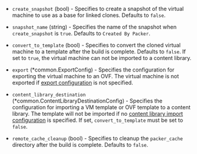 <!-- Code generated from the comments of the Config struct in builder/vsphere/iso/config.go; DO NOT EDIT MANUALLY -->

- `create_snapshot` (bool) - Specifies to create a snapshot of the virtual machine to use as a base for linked clones.
  Defaults to `false`.

- `snapshot_name` (string) - Specifies the name of the snapshot when `create_snapshot` is `true`.
  Defaults to `Created By Packer`.

- `convert_to_template` (bool) - Specifies to convert the cloned virtual machine to a template after the build is complete.
  Defaults to `false`.
  If set to `true`, the virtual machine can not be imported to a content library.

- `export` (\*common.ExportConfig) - Specifies the configuration for exporting the virtual machine to an OVF.
  The virtual machine is not exported if [export configuration](#export-configuration) is not specified.

- `content_library_destination` (\*common.ContentLibraryDestinationConfig) - Specifies the configuration for importing a VM template or OVF template to a content library.
  The template will not be imported if no [content library import configuration](#content-library-import-configuration) is specified.
  If set, `convert_to_template` must be set to `false`.

- `remote_cache_cleanup` (bool) - Specifies to cleanup the `packer_cache` directory after the build is complete.
  Defaults to `false`.

<!-- End of code generated from the comments of the Config struct in builder/vsphere/iso/config.go; -->
